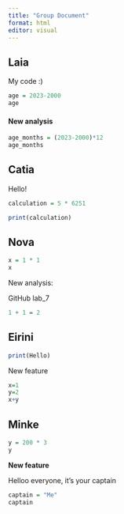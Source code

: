 ```yaml
---
title: "Group Document"
format: html
editor: visual
---
```


## Laia

My code :)

```r
age = 2023-2000
age
```

#### New analysis

```r
age_months = (2023-2000)*12
age_months
```

## Catia

Hello!

```r
calculation = 5 * 6251

print(calculation)
```

## Nova

```r
x = 1 * 1 
x

```

New analysis:

GitHub lab_7

```r
1 + 1 = 2
```

## Eirini

```r
print(Hello)
```

New feature

```r
x=1
y=2
x+y
```

## Minke

```r
y = 200 * 3
y
```

**New feature**

Helloo everyone, it's your captain

```r
captain = "Me"
captain
```
